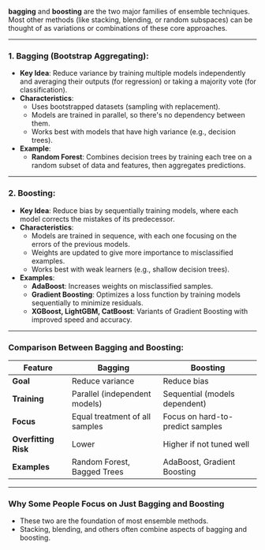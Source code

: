 **bagging** and **boosting** are the two major families of ensemble techniques. Most other methods (like stacking, blending, or random subspaces) can be thought of as variations or combinations of these core approaches.

---

### **1. Bagging (Bootstrap Aggregating):**

- **Key Idea**: Reduce variance by training multiple models independently and averaging their outputs (for regression) or taking a majority vote (for classification).
- **Characteristics**:
  - Uses bootstrapped datasets (sampling with replacement).
  - Models are trained in parallel, so there's no dependency between them.
  - Works best with models that have high variance (e.g., decision trees).
- **Example**:
  - **Random Forest**: Combines decision trees by training each tree on a random subset of data and features, then aggregates predictions.

---

### **2. Boosting:**

- **Key Idea**: Reduce bias by sequentially training models, where each model corrects the mistakes of its predecessor.
- **Characteristics**:
  - Models are trained in sequence, with each one focusing on the errors of the previous models.
  - Weights are updated to give more importance to misclassified examples.
  - Works best with weak learners (e.g., shallow decision trees).
- **Examples**:
  - **AdaBoost**: Increases weights on misclassified samples.
  - **Gradient Boosting**: Optimizes a loss function by training models sequentially to minimize residuals.
  - **XGBoost, LightGBM, CatBoost**: Variants of Gradient Boosting with improved speed and accuracy.

---

### Comparison Between Bagging and Boosting:

| Feature              | Bagging                        | Boosting                         |
| -------------------- | ------------------------------ | -------------------------------- |
| **Goal**             | Reduce variance                | Reduce bias                      |
| **Training**         | Parallel (independent models)  | Sequential (models dependent)    |
| **Focus**            | Equal treatment of all samples | Focus on hard-to-predict samples |
| **Overfitting Risk** | Lower                          | Higher if not tuned well         |
| **Examples**         | Random Forest, Bagged Trees    | AdaBoost, Gradient Boosting      |

---

### Why Some People Focus on Just Bagging and Boosting

- These two are the foundation of most ensemble methods.
- Stacking, blending, and others often combine aspects of bagging and boosting.
